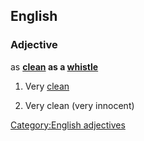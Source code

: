 ==English==

===Adjective===
as '''[[clean]] as a [[whistle]]'''

# {{simile}} Very [[clean]] 
# {{simile}} Very clean (very innocent)

[[Category:English adjectives]]